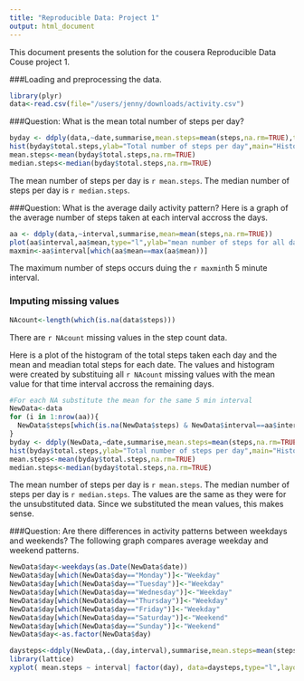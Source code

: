 ```yaml
---
title: "Reproducible Data: Project 1"
output: html_document
---
```


This document presents the solution for the cousera Reproducible Data Couse project 1.

###Loading and preprocessing the data.

```r
library(plyr)
data<-read.csv(file="/users/jenny/downloads/activity.csv")

```
###Question: What is the mean total number of steps per day?
```r
byday <- ddply(data,~date,summarise,mean.steps=mean(steps,na.rm=TRUE),total.steps=sum(steps))
hist(byday$total.steps,ylab="Total number of steps per day",main="Histogram of Data")
mean.steps<-mean(byday$total.steps,na.rm=TRUE)
median.steps<-median(byday$total.steps,na.rm=TRUE)
```
The mean number of steps per day is `r mean.steps`. The median number of steps per day is `r median.steps`.

###Question: What is the average daily activity pattern?
Here is a graph of the average number of steps taken at each interval accross the days. 
```r
aa <- ddply(data,~interval,summarise,mean=mean(steps,na.rm=TRUE))
plot(aa$interval,aa$mean,type="l",ylab="mean number of steps for all days",xlab="5 min interval")
maxmin<-aa$interval[which(aa$mean==max(aa$mean))]
```

The maximum number of steps occurs duing the `r maxmin`th 5 minute interval. 

### Imputing missing values
```r
NAcount<-length(which(is.na(data$steps)))
```
There are `r NAcount` missing values in the step count data. 

Here is a plot of the histogram of the total steps taken each day and the mean and meadian total steps for each date. The values and histogram were created by substituing all `r NAcount` missing values with the mean value for that time interval accross the remaining days.  

```r
#For each NA substitute the mean for the same 5 min interval
NewData<-data
for (i in 1:nrow(aa)){
  NewData$steps[which(is.na(NewData$steps) & NewData$interval==aa$interval[[i]])]<-aa$mean[[i]]
}
byday <- ddply(NewData,~date,summarise,mean.steps=mean(steps,na.rm=TRUE),total.steps=sum(steps))
hist(byday$total.steps,ylab="Total number of steps per day",main="Histogram of Data")
mean.steps<-mean(byday$total.steps,na.rm=TRUE)
median.steps<-median(byday$total.steps,na.rm=TRUE)
```
The mean number of steps per day is `r mean.steps`. The median number of steps per day is `r median.steps`. The values are the same as they were for the unsubstituted data. Since we substituted the mean values, this makes sense. 

###Question: Are there differences in activity patterns between weekdays and weekends?
The following graph compares average weekday and weekend patterns. 
```r
NewData$day<-weekdays(as.Date(NewData$date))
NewData$day[which(NewData$day=="Monday")]<-"Weekday"
NewData$day[which(NewData$day=="Tuesday")]<-"Weekday"
NewData$day[which(NewData$day=="Wednesday")]<-"Weekday"
NewData$day[which(NewData$day=="Thursday")]<-"Weekday"
NewData$day[which(NewData$day=="Friday")]<-"Weekday"
NewData$day[which(NewData$day=="Saturday")]<-"Weekend"
NewData$day[which(NewData$day=="Sunday")]<-"Weekend"
NewData$day<-as.factor(NewData$day)

daysteps<-ddply(NewData,.(day,interval),summarise,mean.steps=mean(steps,na.rm=TRUE),total.steps=sum(steps))
library(lattice)
xyplot( mean.steps ~ interval| factor(day), data=daysteps,type="l",layout=c(1,2))
```


